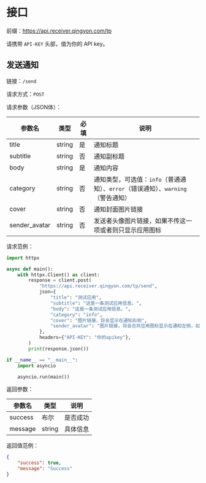 # 接口

前缀：https://api.receiver.qingyon.com/tp

请携带 `API-KEY` 头部，值为你的 API key。

## 发送通知

链接：`/send`

请求方式：`POST`

请求参数（JSON体）：

| 参数名        | 类型   | 必填 | 说明                                                                             |
| ------------- | ------ | ---- | -------------------------------------------------------------------------------- |
| title         | string | 是   | 通知标题                                                                         |
| subtitle      | string | 否   | 通知副标题                                                                       |
| body          | string | 是   | 通知内容                                                                         |
| category      | string | 否   | 通知类型，可选值：`info`（普通通知）、`error`（错误通知）、`warning`（警告通知） |
| cover         | string | 否   | 通知封面图片链接                                                                 |
| sender_avatar | string | 否   | 发送者头像图片链接，如果不传这一项或者则只显示应用图标                           |

请求范例：

```python
import httpx

async def main():
    with httpx.Client() as client:
        response = client.post(
            "https://api.receiver.qingyon.com/tp/send",
            json={
                "title": "测试应用",
                "subtitle": "这是一条测试应用信息。",
                "body": "这是一条测试应用信息。",
                "category": "info",
                "cover": "图片链接，将会显示在通知右侧",
                "sender_avatar": "图片链接，将会合并应用图标显示在通知左侧，如果不传这一项或者则只显示应用图标",
            },
            headers={"API-KEY": "你的apikey"},
        )
        print(response.json())

if __name__ == "__main__":
    import asyncio

    asyncio.run(main())
```

返回参数：

| 参数名  | 类型   | 说明     |
| ------- | ------ | -------- |
| success | 布尔   | 是否成功 |
| message | string | 具体信息 |

返回值范例：

```json
{
    "success": true,
    "message": "Success"
}
```